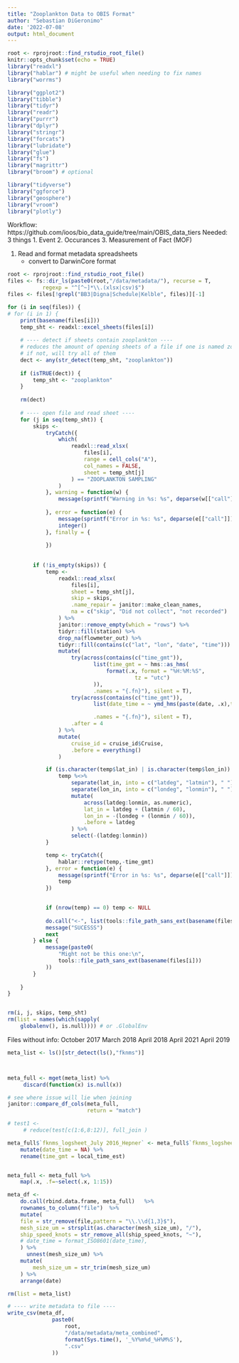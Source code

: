```yaml
---
title: "Zooplankton Data to OBIS Format"
author: "Sebastian DiGeronimo"
date: '2022-07-08'
output: html_document
---
```


```r
root <- rprojroot::find_rstudio_root_file()
knitr::opts_chunk$set(echo = TRUE)
library("readxl")
library("hablar") # might be useful when needing to fix names
library("worrms")

library("ggplot2")
library("tibble")
library("tidyr")
library("readr")
library("purrr")
library("dplyr")
library("stringr")
library("forcats")
library("lubridate")
library("glue")
library("fs")
library("magrittr")
library("broom") # optional

library("tidyverse")
library("ggforce")
library("geosphere")
library("vroom")
library("plotly")
```

Workflow:
https://github.com/ioos/bio_data_guide/tree/main/OBIS_data_tiers
Needed: 3 things
    1. Event
    2. Occurances
    3. Measurement of Fact (MOF)



1. Read and format metadata spreadsheets
    - convert to DarwinCore format 
    
```r
root <- rprojroot::find_rstudio_root_file()
files <- fs::dir_ls(paste0(root,"/data/metadata/"), recurse = T,
           regexp = "^[^~]*\\.(xlsx|csv)$") 
files <- files[!grepl("BB3|Digna|Schedule|Kelble", files)][-1]

for (i in seq(files)) {
# for (i in 1) {
    print(basename(files[i]))
    temp_sht <- readxl::excel_sheets(files[i])
    
    # ---- detect if sheets contain zooplankton ----
    # reduces the amount of opening sheets of a file if one is named zooplankton
    # if not, will try all of them
    dect <- any(str_detect(temp_sht, "zooplankton"))
    
    if (isTRUE(dect)) {
        temp_sht <- "zooplankton"
    }
    
    rm(dect)
    
    # ---- open file and read sheet ----
    for (j in seq(temp_sht)) {
        skips <-
            tryCatch({
                which(
                    readxl::read_xlsx(
                        files[i],
                        range = cell_cols("A"),
                        col_names = FALSE,
                        sheet = temp_sht[j]
                    ) == "ZOOPLANKTON SAMPLING"
                )
            }, warning = function(w) {
                message(sprintf("Warning in %s: %s", deparse(w[["call"]]), w[["message"]]))
                
            }, error = function(e) {
                message(sprintf("Error in %s: %s", deparse(e[["call"]]), e[["message"]]))
                integer()
            }, finally = {
                
            })
        
        
        if (!is_empty(skips)) {
            temp <-
                readxl::read_xlsx(
                    files[i],
                    sheet = temp_sht[j],
                    skip = skips,
                    .name_repair = janitor::make_clean_names,
                    na = c("skip", "Did not collect", "not recorded")
                ) %>%
                janitor::remove_empty(which = "rows") %>%
                tidyr::fill(station) %>%
                drop_na(flowmeter_out) %>%
                tidyr::fill(contains(c("lat", "lon", "date", "time"))) %>%
                mutate(
                    try(across(contains(c("time_gmt")),
                           list(time_gmt = ~ hms::as_hms(
                               format(.x, format = "%H:%M:%S",
                                        tz = "utc")
                           )),
                           .names = "{.fn}"), silent = T),
                    try(across(contains(c("time_gmt")),
                           list(date_time = ~ ymd_hms(paste(date, .x),tz = "utc")),

                           .names = "{.fn}"), silent = T),
                    .after = 4
                ) %>%
                mutate(
                    cruise_id = cruise_id$Cruise,
                    .before = everything()
                )

            if (is.character(temp$lat_in) | is.character(temp$lon_in)) {
                temp %<>%
                    separate(lat_in, into = c("latdeg", "latmin"), " ") %>%
                    separate(lon_in, into = c("londeg", "lonmin"), " ") %>%
                    mutate(
                        across(latdeg:lonmin, as.numeric),
                        lat_in = latdeg + (latmin / 60),
                        lon_in = -(londeg + (lonmin / 60)),
                        .before = latdeg
                    ) %>%
                    select(-(latdeg:lonmin))
            }

            temp <- tryCatch({
                hablar::retype(temp,-time_gmt)
            }, error = function(e) {
                message(sprintf("Error in %s: %s", deparse(e[["call"]]), e[["message"]]))
                temp
            })

            
            if (nrow(temp) == 0) temp <- NULL
            
            do.call("<-", list(tools::file_path_sans_ext(basename(files[i])), temp))
            message("SUCESSS")
            next
        } else {
            message(paste0(
                "Might not be this one:\n",
                tools::file_path_sans_ext(basename(files[i]))
            ))
        }
        
    }
}


rm(i, j, skips, temp_sht)
rm(list = names(which(sapply(
    globalenv(), is.null)))) # or .GlobalEnv

```

Files without info:
October 2017
March 2018
April 2018
April 2021
April 2019

```r
meta_list <- ls()[str_detect(ls(),"fknms")]



meta_full <- mget(meta_list) %>%
     discard(function(x) is.null(x)) 

# see where issue will lie when joining
janitor::compare_df_cols(meta_full,
                         return = "match")

# test1 <- 
     # reduce(test[c(1:6,8:12)], full_join )

meta_full$`fknms_logsheet_July 2016_Hepner` <- meta_full$`fknms_logsheet_July 2016_Hepner` %>%
    mutate(date_time = NA) %>%
    rename(time_gmt = local_time_est)


meta_full <- meta_full %>%
    map(.x, .f=~select(.x, 1:15))

meta_df <-
    do.call(rbind.data.frame, meta_full)   %>%
    rownames_to_column("file")  %>%
    mutate(
    file = str_remove(file,pattern = "\\.\\d{1,3}$"),
    mesh_size_um = strsplit(as.character(mesh_size_um), "/"),
    ship_speed_knots = str_remove_all(ship_speed_knots, "~"),
    # date_time = format_ISO8601(date_time),
    ) %>%
      unnest(mesh_size_um) %>%
    mutate(
        mesh_size_um = str_trim(mesh_size_um)
    ) %>%
    arrange(date)

rm(list = meta_list)
```

```r
# ---- write metadata to file ----
write_csv(meta_df,
              paste0(
                  root,
                  "/data/metadata/meta_combined",
                  format(Sys.time(), '_%Y%m%d_%H%M%S'),
                  ".csv"
              ))
```

